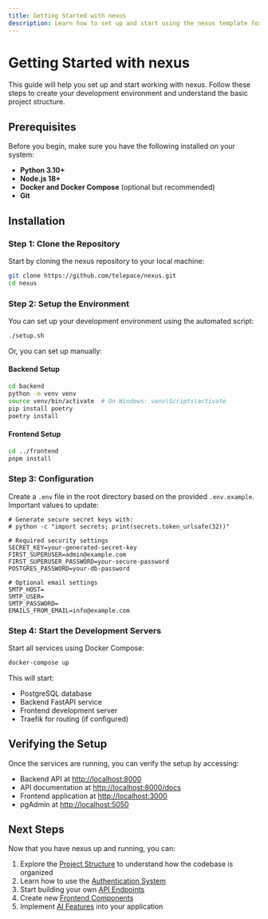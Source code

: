 ```yaml
---
title: Getting Started with nexus
description: Learn how to set up and start using the nexus template for your projects.
---
```


# Getting Started with nexus

This guide will help you set up and start working with nexus. Follow these steps to create your development environment and understand the basic project structure.

## Prerequisites

Before you begin, make sure you have the following installed on your system:

- **Python 3.10+**
- **Node.js 18+**
- **Docker and Docker Compose** (optional but recommended)
- **Git**

## Installation

### Step 1: Clone the Repository

Start by cloning the nexus repository to your local machine:

```bash
git clone https://github.com/telepace/nexus.git
cd nexus
```

### Step 2: Setup the Environment

You can set up your development environment using the automated script:

```bash
./setup.sh
```

Or, you can set up manually:

#### Backend Setup

```bash
cd backend
python -m venv venv
source venv/bin/activate  # On Windows: venv\Scripts\activate
pip install poetry
poetry install
```

#### Frontend Setup

```bash
cd ../frontend
pnpm install
```

### Step 3: Configuration

Create a `.env` file in the root directory based on the provided `.env.example`. Important values to update:

```
# Generate secure secret keys with:
# python -c "import secrets; print(secrets.token_urlsafe(32))"

# Required security settings
SECRET_KEY=your-generated-secret-key
FIRST_SUPERUSER=admin@example.com
FIRST_SUPERUSER_PASSWORD=your-secure-password
POSTGRES_PASSWORD=your-db-password

# Optional email settings
SMTP_HOST=
SMTP_USER=
SMTP_PASSWORD=
EMAILS_FROM_EMAIL=info@example.com
```

### Step 4: Start the Development Servers

Start all services using Docker Compose:

```bash
docker-compose up
```

This will start:
- PostgreSQL database
- Backend FastAPI service
- Frontend development server
- Traefik for routing (if configured)

## Verifying the Setup

Once the services are running, you can verify the setup by accessing:

- Backend API at [http://localhost:8000](http://localhost:8000)
- API documentation at [http://localhost:8000/docs](http://localhost:8000/docs)
- Frontend application at [http://localhost:3000](http://localhost:3000)
- pgAdmin at [http://localhost:5050](http://localhost:5050)

## Next Steps

Now that you have nexus up and running, you can:

1. Explore the [Project Structure](/en/docs/getting-started/project-structure) to understand how the codebase is organized
2. Learn how to use the [Authentication System](/en/docs/backend/authentication)
3. Start building your own [API Endpoints](/en/docs/backend/api-endpoints)
4. Create new [Frontend Components](/en/docs/frontend/components)
5. Implement [AI Features](/en/docs/ai-integration/overview) into your application
